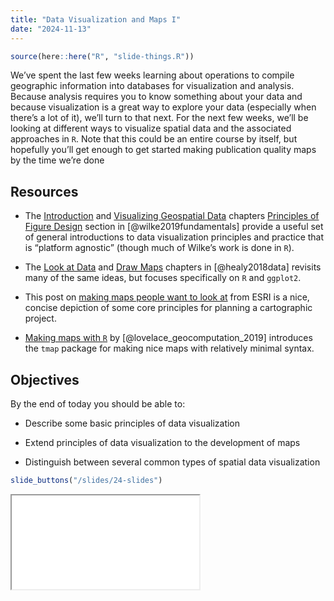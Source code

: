 ```yaml
---
title: "Data Visualization and Maps I"
date: "2024-11-13"
---
```


```r
source(here::here("R", "slide-things.R"))
```

We’ve spent the last few weeks learning about operations to compile geographic information into databases for visualization and analysis. Because analysis requires you to know something about your data and because visualization is a great way to explore your data (especially when there’s a lot of it), we’ll turn to that next. For the next few weeks, we’ll be looking at different ways to visualize spatial data and the associated approaches in `R`. Note that this could be an entire course by itself, but hopefully you’ll get enough to get started making publication quality maps by the time we’re done

## Resources

- <i class="fas fa-external-link-square-alt"></i> The [Introduction](https://f0nzie.github.io/dataviz-wilke-2020/introduction.html) and [Visualizing Geospatial Data](https://f0nzie.github.io/dataviz-wilke-2020/geospatial-data.html) chapters [Principles of Figure Design](https://f0nzie.github.io/dataviz-wilke-2020/proportional-ink.html) section in [@wilke2019fundamentals] provide a useful set of general introductions to data visualization principles and practice that is “platform agnostic” (though much of Wilke’s work is done in `R`).

- <i class="fas fa-external-link-square-alt"></i> The [Look at Data](https://f0nzie.github.io/dataviz-wilke-2020/introduction.html) and [Draw Maps](https://f0nzie.github.io/dataviz-wilke-2020/geospatial-data.html) chapters in [@healy2018data] revisits many of the same ideas, but focuses specifically on `R` and `ggplot2`.

- <i class="fas fa-external-link-square-alt"></i> This post on [making maps people want to look at](https://www.esri.com/news/arcuser/0112/make-maps-people-want-to-look-at.html) from ESRI is a nice, concise depiction of some core principles for planning a cartographic project.

- <i class="fas fa-external-link-square-alt"></i> [Making maps with `R`](https://geocompr.robinlovelace.net/adv-map.html) by [@lovelace_geocomputation_2019] introduces the `tmap` package for making nice maps with relatively minimal syntax.


## Objectives

By the end of today you should be able to:

- Describe some basic principles of data visualization

- Extend principles of data visualization to the development of maps

- Distinguish between several common types of spatial data visualization



```r
slide_buttons("/slides/24-slides")
```

<div>

```{=html}
<iframe class="slide-deck" src="/slides/24-slides.html"></iframe>
```

</div>


